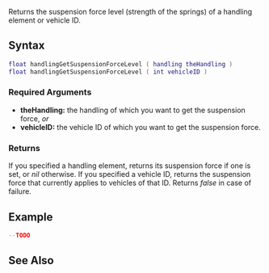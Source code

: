 
{{Server function}}
Returns the suspension force level (strength of the springs) of a handling element or vehicle ID.

==Syntax==
<syntaxhighlight lang="lua">
float handlingGetSuspensionForceLevel ( handling theHandling )
float handlingGetSuspensionForceLevel ( int vehicleID )
</syntaxhighlight>

===Required Arguments===
*'''theHandling:''' the handling of which you want to get the suspension force, ''or''
*'''vehicleID:''' the vehicle ID of which you want to get the suspension force.

===Returns===
If you specified a handling element, returns its suspension force if one is set, or ''nil'' otherwise. If you specified a vehicle ID, returns the suspension force that currently applies to vehicles of that ID. Returns ''false'' in case of failure.

==Example==
<syntaxhighlight lang="lua">
--TODO
</syntaxhighlight>

==See Also==
{{Handling_functions}}